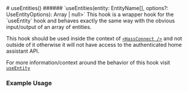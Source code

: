 

<Meta title="core/hooks/useEntities" />
# useEntities()
###### `useEntities(entity: EntityName[], options?: UseEntityOptions): Array<HassEntityWithService<Domain> | null>`
This hook is a wrapper hook for the `useEntity` hook and behaves exactly the same way with the obvious input/output of an array of entities.

This hook should be used inside the context of [`<HassConnect />`](/docs/core-hassconnect--docs) and not outside of it otherwise it will not have access to
the authenticated home assistant API.

For more information/context around the behavior of this hook visit [`useEntity`](/docs/core-hooks-useentity--docs)

### Example Usage

<Source dark code={basicExample} />